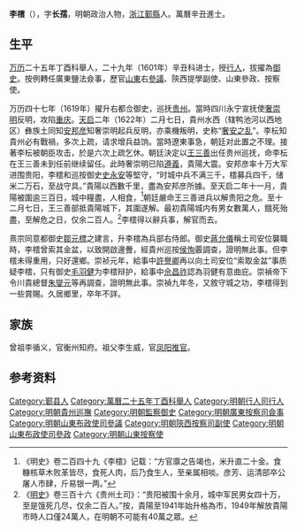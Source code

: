 {{Otheruses|other=名为李长孺的其他人物|李长孺}}

'''李橒'''（{{bd|?||?|}}），字'''长孺'''，明朝政治人物，[[浙江|浙江]][[鄞縣|鄞縣]]人。萬曆辛丑進士。

==生平==
[[万历|万历]]二十五年丁酉科舉人，二十九年（1601年）辛丑科进士，授[[行人|行人]]，拔擢為[[御史|御史]]。按例轉任廣東鹽法僉事，歷官[[山東|山東]]右[[參議|參議]]、陝西提學副使、山東參政、按察使。

万历四十七年（1619年）擢升右都佥御史，巡抚[[贵州|贵州]]。當時四川永宁宣抚使[[奢崇明|奢崇明]]反明，攻陷[[重庆|重庆]]。[[天启|天启]]二年（1622年）二月七日，貴州水西（辖鸭池河以西地区）彝族土同知[[安邦彦|安邦彦]]知奢崇明起兵反明，亦乘機叛明，史称“[[奢安之乱|奢安之乱]]”。李枟知貴州必有戰禍，多次上疏，请求增兵益饷。當時遼東事急，朝廷对此置之不理。接著李枟被朝臣攻击，於是六次上疏乞休。朝廷決定以[[王三善|王三善]]出任贵州巡抚，命李枟在王三善未到任前继续留任。此時奢崇明已陷[[遵義|遵義]]，貴陽大震。安邦彦率十万大军进围贵阳，李橒和巡按御史[[史永安|史永安]]等堅守，“时城中兵不满三千，橒募兵四千，储米二万石，至战守具。”貴陽以西數千里，盡為安邦彦所據。至天启二年十一月，貴陽被圍逾三百日，城中糧盡，人相食，<ref>《明史》卷二百四十九《李橒》记载：“方官廪之告竭也，米升直二十金。食糠核草木败革皆尽，食死人肉，后乃食生人，至亲属相啖。彦芳、运清部卒公屠人市肆，斤易银一两。”</ref>朝廷嚴命王三善进兵以解贵阳之危。至十二月七日，王三善部抵貴陽城下，其圍遂解。最初貴陽城内有男女數萬人，餓死殆盡，至解危之日，仅余二百人。<ref>《[[明史|明史]]》卷三百十六《贵州土司》：“贵阳被围十余月，城中军民男女四十万，至是饿死几尽，仅余二百人。”按，貴陽至1941年始升格為市，1949年解放貴陽市時人口僅24萬人，在明朝不可能有40萬之眾。</ref>李橒得以辭兵事，解官而去。

熹宗同意都御史[[鄒元標|鄒元標]]之建言，升李橒為兵部右侍郎。御史[[蔣允儀|蔣允儀]]稱土司安位襲職時，李橒曾索其金盆，以致開啟邊釁，經貴州巡按[[侯恂|侯恂]]覈調查，證明無此事。但李橒未得重用，只好還鄉。崇祯元年，給事中[[許譽卿|許譽卿]]再以向土司安位“索取金盆”事质疑李橒，只有御史[[毛羽健|毛羽健]]为李橒辩护，給事中[[佘昌祚|佘昌祚]]認為羽健有意曲庇。崇禎帝下令川貴總督[[朱燮元|朱燮元]]等再調查，證明無此事。崇禎九年冬，又敘守城之功，李橒得到一些賞賜。久居鄉里，卒年不詳。

==家族==
曾祖李循义，官衡州知府。祖父李生威，官[[凤阳|凤阳]][[推官|推官]]。

== 参考资料 ==
{{reflist}}

{{萬曆二十九年辛丑科殿試金榜}}

{{Authority control}}

{{DEFAULTSORT:Li李}}
[[Category:鄞县人|Category:鄞县人]]
[[Category:萬曆二十五年丁酉科舉人|Category:萬曆二十五年丁酉科舉人]]
[[Category:明朝行人司行人|Category:明朝行人司行人]]
[[Category:明朝貴州巡撫|Category:明朝貴州巡撫]]
[[Category:明朝監察御史|Category:明朝監察御史]]
[[Category:明朝廣東按察司僉事|Category:明朝廣東按察司僉事]]
[[Category:明朝山東布政使司參議|Category:明朝山東布政使司參議]]
[[Category:明朝陝西按察司副使|Category:明朝陝西按察司副使]]
[[Category:明朝山東布政使司參政|Category:明朝山東布政使司參政]]
[[Category:明朝山東按察使|Category:明朝山東按察使]]